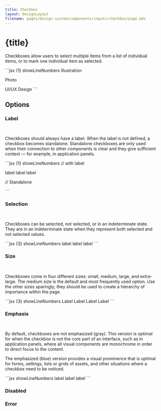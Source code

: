 ```yaml
---
title: Checkbox
layout: DesignLayout
filename: pages/design-system/components/inputs/checkbox/page.mdx
---
```



# {title}

Checkboxes allow users to select multiple items from a list of individual items, or to mark one individual item as selected.

<MainView />


<CodeView>
  <CodeViewItem title="Sapa">
```jsx {1} showLineNumbers
<Checkbox checked>Illustration</Checkbox>

<Checkbox checked>Photo</Checkbox>

<Checkbox indeterminate checked>
    UI/UX Design
</Checkbox>
```
  </CodeViewItem>
</CodeView>

## Options 

### Label

<OptionsView />


&nbsp; 

Checkboxes should always have a label. When the label is not defined, a checkbox becomes standalone. Standalone checkboxes are only used when their connection to other components is clear and they give sufficient context — for example, in application panels.



<CodeView>
  <CodeViewItem title="Sapa">
```jsx {1} showLineNumbers
// with label

<Checkbox>label</Checkbox>
<Checkbox checked>label</Checkbox>
<Checkbox indeterminate>label</Checkbox>


// Standalone

<Checkbox />
<Checkbox checked />
<Checkbox indeterminate />
```
  </CodeViewItem>
</CodeView>

### Selection

<SelectionView />


&nbsp;

Checkboxes can be selected, not selected, or in an indeterminate state. They are in an indeterminate state when they represent both selected and not selected values.


<CodeView>
  <CodeViewItem title="Sapa">
```jsx {3} showLineNumbers
<Checkbox>label</Checkbox>
<Checkbox checked>label</Checkbox>
<Checkbox indeterminate>label</Checkbox>
```
  </CodeViewItem>
</CodeView>

### Size

<SizeView />

&nbsp;

Checkboxes come in four different sizes: small, medium, large, and extra-large. The medium size is the default and most frequently used option. Use the other sizes sparingly; they should be used to create a hierarchy of importance within the page.



<CodeView>
  <CodeViewItem title="Sapa">
```jsx {3} showLineNumbers
<Checkbox size="small" checked>Label</Checkbox>
<Checkbox size="medium" checked>Label</Checkbox>
<Checkbox size="large" checked>Label</Checkbox>
<Checkbox size="extra-large" checked>Label</Checkbox>
```
  </CodeViewItem>
</CodeView>

### Emphasis

<EmphasisView />

&nbsp; 

By default, checkboxes are not emphasized (gray). This version is optimal for when the checkbox is not the core part of an interface,
such as in application panels, where all visual components are monochrome in order to direct focus to the content.


The emphasized (blue) version provides a visual prominence that is optimal for forms, settings, lists or grids of assets, and other situations where a checkbox need to be noticed.

<CodeView>
  <CodeViewItem title="Sapa">
```jsx showLineNumbers
<Checkbox variant="dark">label</Checkbox>
<Checkbox variant="dark" checked>
    label
</Checkbox>
<Checkbox variant="dark" indeterminate>
    label
</Checkbox>
```
  </CodeViewItem>
</CodeView>


### Disabled

<DisabledView />

### Error

<ErrorView />



